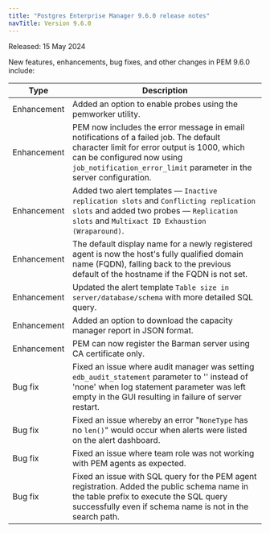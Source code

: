 ```yaml
---
title: "Postgres Enterprise Manager 9.6.0 release notes"
navTitle: Version 9.6.0
---
```


Released: 15 May 2024

New features, enhancements, bug fixes, and other changes in PEM 9.6.0 include:

| Type         | Description                                                                                                                                                                                                                              |
|--------------|------------------------------------------------------------------------------------------------------------------------------------------------------------------------------------------------------------------------------------------|
| Enhancement  | Added an option to enable probes using the pemworker utility.                                                                                                                                                                            |
| Enhancement  | PEM now includes the error message in email notifications of a failed job. The default character limit for error output is 1000, which can be configured now using `job_notification_error_limit` parameter in the server configuration. |
| Enhancement  | Added two alert templates &mdash; `Inactive replication slots` and `Conflicting replication slots` and added two probes &mdash; `Replication slots` and `Multixact ID Exhaustion (Wraparound)`.                                          |
| Enhancement  | The default display name for a newly registered agent is now the host's fully qualified domain name (FQDN), falling back to the previous default of the hostname if the FQDN is not set.                                                 |
| Enhancement  | Updated the alert template `Table size in server/database/schema` with more detailed SQL query.                                                                                                                                          |
| Enhancement  | Added an option to download the capacity manager report in JSON format.                                                                                                                                                                  |
| Enhancement  | PEM can now register the Barman server using CA certificate only.                                                                                                                                                                        |
| Bug&nbsp;fix | Fixed an issue where audit manager was setting `edb_audit_statement` parameter to '' instead of 'none' when log statement parameter was left empty in the GUI resulting in failure of server restart.                                    |
| Bug&nbsp;fix | Fixed an issue whereby an error "`NoneType` has no `len()`" would occur when alerts were listed on the alert dashboard.                                                                                                                  |
| Bug&nbsp;fix | Fixed an issue where team role was not working with PEM agents as expected.                                                                                                                                                              |
| Bug&nbsp;fix | Fixed an issue with SQL query for the PEM agent registration. Added the public schema name in the table prefix to execute the SQL query successfully even if schema name is not in the search path.                                      |
